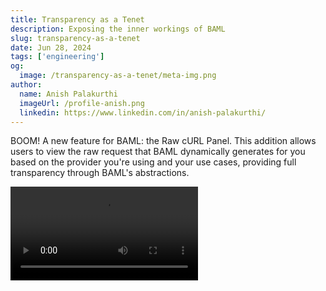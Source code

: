 ```yaml
---
title: Transparency as a Tenet
description: Exposing the inner workings of BAML
slug: transparency-as-a-tenet
date: Jun 28, 2024
tags: ['engineering']
og:
  image: /transparency-as-a-tenet/meta-img.png
author:
  name: Anish Palakurthi
  imageUrl: /profile-anish.png
  linkedin: https://www.linkedin.com/in/anish-palakurthi/
---
```


BOOM! A new feature for BAML: the Raw cURL Panel. This addition allows users to view the raw request that BAML dynamically generates for you based on the provider you're using and your use cases, providing full transparency through BAML's abstractions.

<Video src="/videos/raw-curl.mp4" title="" width={1000} />


Our request builder seamlessly renders the changes in your prompt and the client you're using! The requests are execution-ready — no further modifications are needed. You can run them with your preferred providers in just one click.

Transparency is a core principle at BoundaryML, particularly in an industry where complex abstraction layers often obscure the underlying processes. BAML achieves this transparency because **WE DEVELOPED OUR OWN PROGRAMMING LANGUAGE.** Unlike imported libraries, which lack the flexibility to support such transparency, BAML allows us to effortlessly showcase our core values.

No other LLM querying library offers this capability.

<br/>
This feature even came in handy for our own debugging! Notice in our cURL that we were sending an empty text object before each image (patched that!)

<img src="/bad_curl.png" alt="Bad cURL" />
<img src="/good_curl.png" alt="Good cURL"/>

Now you can see all that goes into BAML's magic! We're excited to see how you use this feature to understand and optimize your own models.


### [Try it yourself here!](https://www.promptfiddle.com/See-the-cURL--iqwcX) or [visit our repo here!](https://github.com/BoundaryML/baml)


---


